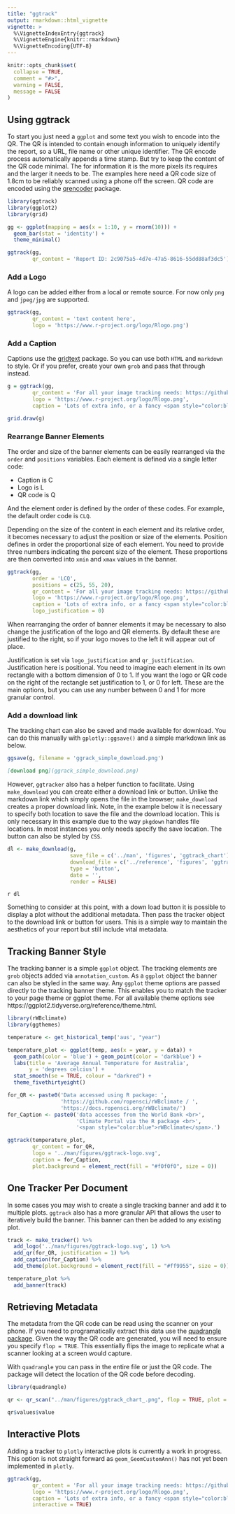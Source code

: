 ```yaml
---
title: "ggtrack"
output: rmarkdown::html_vignette
vignette: >
  %\VignetteIndexEntry{ggtrack}
  %\VignetteEngine{knitr::rmarkdown}
  %\VignetteEncoding{UTF-8}
---
```


```r
knitr::opts_chunk$set(
  collapse = TRUE,
  comment = "#>",
  warning = FALSE,
  message = FALSE
)
```



## Using ggtrack

To start you just need a `ggplot` and some text you wish to encode into the QR. The QR is intended to contain enough information to uniquely identify the report, so a URL, file name or other unique identifier. The QR encode process automatically appends a time stamp. But try to keep the content of the QR code minimal. The for information it is the more pixels its requires and the larger it needs to be. The examples here need a QR code size of 1.8cm to be reliably scanned using a phone off the screen. QR code are encoded using the [qrencoder](https://github.com/hrbrmstr/qrencoder) package.

```r
library(ggtrack)
library(ggplot2)
library(grid)

gg <- ggplot(mapping = aes(x = 1:10, y = rnorm(10))) +
  geom_bar(stat = 'identity') +
  theme_minimal()

ggtrack(gg,
        qr_content = 'Report ID: 2c9075a5-4d7e-47a5-8616-55dd88af3dc5')

```

### Add a Logo

A logo can be added either from a local or remote source. For now only `png` and `jpeg/jpg` are supported.

```r
ggtrack(gg,
        qr_content = 'text content here',
        logo = 'https://www.r-project.org/logo/Rlogo.png')

```




### Add a Caption

Captions use the [gridtext](https://github.com/wilkelab/gridtext) package. So you can use both `HTML` and `markdown` to style. Or if you prefer, create your own `grob` and pass that through instead.

```r
g = ggtrack(gg,
        qr_content = 'For all your image tracking needs: https://github.com/mrjoh3/ggtrack',
        logo = 'https://www.r-project.org/logo/Rlogo.png',
        caption = 'Lots of extra info, or a fancy <span style="color:blue">"grob"</span>.')

grid.draw(g)
```


### Rearrange Banner Elements

The order and size of the banner elements can be easily rearranged via the `order` and `positions` variables. Each element is defined via a single letter code:

  * Caption is C
  * Logo is L
  * QR code is Q
  
And the element order is defined by the order of these codes. For example, the default order code is `CLQ`.

Depending on the size of the content in each element and its relative order, it becomes necessary to adjust the position or size of the elements. Position defines in order the proportional size of each element. You need to provide three numbers indicating the percent size of the element. These proportions are then converted into `xmin` and `xmax` values in the banner.

```r

ggtrack(gg, 
        order = 'LCQ', 
        positions = c(25, 55, 20),
        qr_content = 'For all your image tracking needs: https://github.com/mrjoh3/ggtrack',
        logo = 'https://www.r-project.org/logo/Rlogo.png',
        caption = 'Lots of extra info, or a fancy <span style="color:blue">"grob"</span>.',
        logo_justification = 0)

```

When rearranging the order of banner elements it may be necessary to also change the justification of the logo and QR elements. By default these are justified to the right, so if your logo moves to the left it will appear out of place. 

Justification is set via `logo_justification` and `qr_justification`. Justification here is positional. You need to imagine each element in its own rectangle with a bottom dimension of 0 to 1. If you want the logo or QR code on the right of the rectangle set justification to 1, or 0 for left. These are the main options, but you can use any number between 0 and 1 for more granular control.




### Add a download link 

The tracking chart can also be saved and made available for download. You can do this manually with `gplotly::ggsave()` and a simple markdown link as below.

```r
ggsave(g, filename = 'ggrack_simple_download.png')
```

```md
[download png](ggrack_simple_download.png)
```

However, `ggtracker` also has a helper function to facilitate. Using `make_download` you can create either a download link or button. Unlike the markdown link which simply opens the file in the browser; `make_download` creates a proper download link. Note, in the example below it is necessary to specify both location to save the file and the download location. This is only necessary in this example due to the way `pkgdown` handles file locations. In most instances you only needs specify the save location. The button can also be styled by `CSS`.

```r
dl <- make_download(g, 
                    save_file = c('../man', 'figures', 'ggtrack_chart'),
                    download_file = c('../reference', 'figures', 'ggtrack_chart'),
                    type = 'button',
                    date = '',
                    render = FALSE)
```

`r dl`

Something to consider at this point, with a down load button it is possible to display a plot without the additional metadata. Then pass the tracker object to the download link or button for users. This is a simple way to maintain the aesthetics of your report but still include vital metadata.


## Tracking Banner Style

The tracking banner is a simple `ggplot` object. The tracking elements are `grob` objects added via `annotation_custom`. As a `ggplot` object the banner can also be styled in the same way. Any `ggplot` theme options are passed directly to the tracking banner theme. This enables you to match the tracker to your page theme or ggplot theme. For all available theme options see https://ggplot2.tidyverse.org/reference/theme.html.

```r

library(rWBclimate)
library(ggthemes)

temperature <- get_historical_temp('aus', "year")

temperature_plot <- ggplot(temp, aes(x = year, y = data)) +
  geom_path(color = 'blue') + geom_point(color = 'darkblue') +
  labs(title = 'Average Annual Temperature for Australia',
       y = 'degrees celcius') +
  stat_smooth(se = TRUE, colour = "darkred") +
  theme_fivethirtyeight() 

for_QR <- paste0('Data accessed using R package: ',
                 'https://github.com/ropensci/rWBclimate / ',
                 'https://docs.ropensci.org/rWBclimate/')
for_Caption <- paste0('data accesses from the World Bank <br>',
                      'Climate Portal via the R package <br>',
                      '<span style="color:blue">rWBclimate</span>.')

ggtrack(temperature_plot, 
        qr_content = for_QR,
        logo = '../man/figures/ggtrack-logo.svg',
        caption = for_Caption,
        plot.background = element_rect(fill = "#f0f0f0", size = 0))  
```


## One Tracker Per Document

In some cases you may wish to create a single tracking banner and add it to multiple plots. `ggtrack` also has a more granular API that allows the user to iteratively build the banner. This banner can then be added to any existing plot. 

```r

track <- make_tracker() %>% 
  add_logo('../man/figures/ggtrack-logo.svg', 1) %>% 
  add_qr(for_QR, justification = 1) %>% 
  add_caption(for_Caption) %>%
  add_theme(plot.background = element_rect(fill = "#ff9955", size = 0))

temperature_plot %>%
  add_banner(track)

```


## Retrieving Metadata

The metadata from the QR code can be read using the scanner on your phone. If you need to programatically extract this data use the [quadrangle package](https://github.com/brianwdavis/quadrangle). Given the way the QR code are generated, you will need to ensure you specify `flop = TRUE`. This essentially flips the image to replicate what a scanner looking at a screen would capture.

With `quadrangle` you can pass in the entire file or just the QR code. The package will detect the location of the QR code before decoding.

```r
library(quadrangle)

qr <- qr_scan("../man/figures/ggtrack_chart_.png", flop = TRUE, plot = FALSE)

qr$values$value
```




## Interactive Plots

Adding a tracker to `plotly` interactive plots is currently a work in progress. This option is not straight forward as `geom_GeomCustomAnn()` has not yet been implemented in `plotly`.

```r
ggtrack(gg,
        qr_content = 'For all your image tracking needs: https://github.com/mrjoh3/ggtrack',
        logo = 'https://www.r-project.org/logo/Rlogo.png',
        caption = 'Lots of extra info, or a fancy <span style="color:blue">"grob"</span>.',
        interactive = TRUE)

```


<style>
.hide img {
  float: right;
  margin-bottom: -50%; /* crop position */
}
</style>

<div class="hide">

</div>




